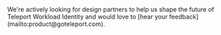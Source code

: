 <Admonition type="tip" title="Design Partnership">
We're actively looking for design partners to help us shape the future of
Teleport Workload Identity and would love to
[hear your feedback](mailto:product@goteleport.com).
</Admonition>
